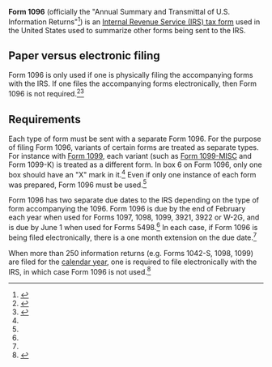 '''Form 1096''' (officially the "Annual Summary and Transmittal of U.S. Information Returns"<ref name="actual_form">{{cite web |url=https://www.irs.gov/pub/irs-pdf/f1096.pdf |title=Annual Summary and Transmittal of U.S. Information Returns |accessdate=January 24, 2016 |date=2016}}</ref>) is an [[IRS tax forms|Internal Revenue Service (IRS) tax form]] used in the United States used to summarize other forms being sent to the IRS.

==Paper versus electronic filing==

Form 1096 is only used if one is physically filing the accompanying forms with the IRS. If one files the accompanying forms electronically, then Form 1096 is not required.<ref name="1099fire">{{cite web |url=https://www.1099fire.com/learning_center/general_instructions/whatis/1096.htm |title= What is IRS Form 1096? |accessdate=January 24, 2016 |publisher=1099FIRE}}</ref><ref>{{cite web |url=http://accounting.pettir.com/resources/tax-guide/how-to-prepare-file-form-1096-to-the-irs |title=How to Prepare &amp; File Form 1096 to the IRS |accessdate=January 24, 2016}}</ref>

==Requirements==

Each type of form must be sent with a separate Form 1096. For the purpose of filing Form 1096, variants of certain forms are treated as separate types. For instance with [[Form 1099]], each variant (such as [[Form 1099-MISC]] and Form 1099-K) is treated as a different form. In box 6 on Form 1096, only one box should have an "X" mark in it.<ref name="actual_form" /> Even if only one instance of each form was prepared, Form 1096 must be used.<ref name="1099fire" />

Form 1096 has two separate due dates to the IRS depending on the type of form accompanying the 1096. Form 1096 is due by the end of February each year when used for Forms 1097, 1098, 1099, 3921, 3922 or W-2G, and is due by June 1 when used for Forms 5498.<ref name="actual_form" /> In each case, if Form 1096 is being filed electronically, there is a one month extension on the due date.<ref name="1099fire" />

When more than 250 information returns (e.g. Forms 1042-S, 1098, 1099) are filed for the [[calendar year]], one is required to file electronically with the IRS, in which case Form 1096 is not used.<ref name="tc801">{{cite web |url=https://www.irs.gov/taxtopics/tc801.html |title=Topic 801 - Who Must File Information Returns Electronically |accessdate=January 24, 2016 |publisher=Internal Revenue Service}}</ref>
